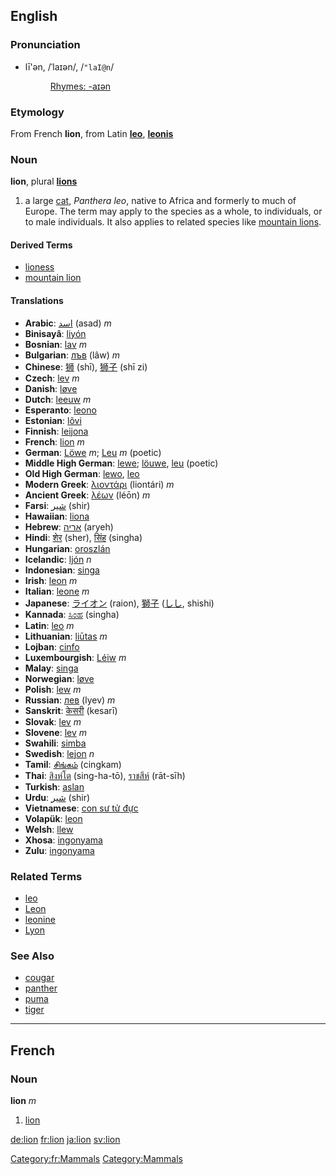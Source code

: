 ==English==
===Pronunciation===
*lī'ən, /ˈlaɪən/, /<tt>"laI@n</tt>/
*:[[Rhymes:English:-aɪən|Rhymes: -aɪən]]

===Etymology===
From French '''lion''', from Latin '''[[leo]]''', '''[[leonis]]'''

=== Noun ===
'''lion''', plural '''[[lions]]'''

# a large [[cat]], ''Panthera leo'', native to Africa and formerly to much of Europe.  The term may apply to the species as a whole, to individuals, or to male individuals.  It also applies to related species like [[mountain lion]]s.

==== Derived Terms ====
*[[lioness]]
*[[mountain lion]]

==== Translations ====
*'''Arabic''': [[اسد]] (asad) ''m''
*'''Binisayâ''': [[liyón]]
*'''Bosnian''': [[lav]] ''m''
*'''Bulgarian''': [[лъв]] (lâw) ''m''
*'''Chinese''': [[狮]] (shī), [[狮子]] (shī zi)
*'''Czech''': [[lev]] ''m''
*'''Danish''': [[løve]]
*'''Dutch''': [[leeuw]] ''m''
*'''Esperanto''': [[leono]]
*'''Estonian''': [[lõvi]]
*'''Finnish''': [[leijona]]
*'''French''': [[lion#French|lion]] ''m''
*'''German''': [[Löwe]] ''m''; [[Leu]] ''m'' (poetic)
*'''Middle High German''': [[lewe]]; [[löuwe]], [[leu]] (poetic)
*'''Old High German''': [[lewo]], [[leo]]
*'''Modern Greek''': [[λιοντάρι]] (liontári) ''m''
*'''Ancient Greek''': [[λέων]] (léōn) ''m''
*'''Farsi''': [[شير]] (shir)
*'''Hawaiian''': [[liona]]
*'''Hebrew''': [[אריה]] (aryeh)
*'''Hindi''': [[शेर]] (sher), [[सिंह]] (singha)
*'''Hungarian''': [[oroszlán]]
*'''Icelandic''': [[ljón]] ''n''
*'''Indonesian''': [[singa]]
*'''Irish''': [[leon]] ''m''
*'''Italian''': [[leone]] ''m''
*'''Japanese''': [[ライオン]] (raion), [[獅子]] ([[しし]], shishi)
*'''Kannada''': [[ಸಿಂಹ]] (singha)
*'''Latin''': [[leo]] ''m''
*'''Lithuanian''': [[liūtas]] ''m''
*'''Lojban''': [[cinfo]]
*'''Luxembourgish''': [[Léiw]] ''m''
*'''Malay''': [[singa]]
*'''Norwegian''': [[løve]]
*'''Polish''': [[lew]] ''m''
*'''Russian''': [[лев]] (lyev) ''m''
*'''Sanskrit''': [[केसरी]] (kesarī)
*'''Slovak''': [[lev#Slovak|lev]] ''m''
*'''Slovene''': [[lev]] ''m''
*'''Swahili''': [[simba]]
*'''Swedish''': [[lejon]] ''n''
*'''Tamil''': [[சிங்கம்]] (cingkam)
*'''Thai''': [[สิงหํโต]] (sing-ha-tō), [[ราชสีห์]] (rāt-sīh)
*'''Turkish''': [[aslan]]
*'''Urdu''': [[شير]] (shir)
*'''Vietnamese''': [[con sư tử đực]]
*'''Volapük''': [[leon]]
*'''Welsh''': [[llew]]
*'''Xhosa''': [[ingonyama]]
*'''Zulu''': [[ingonyama]]

===Related Terms===
*[[leo]]
*[[Leon]]
*[[leonine]]
*[[Lyon]]

===See Also===
*[[cougar]]
*[[panther]]
*[[puma]]
*[[tiger]]


----

==French==
[[Category:fr:Mammals]]
===Noun===
'''lion''' ''m''

#[[lion#English|lion]]

[[Category:Mammals]]

[[de:lion]]
[[fr:lion]]
[[ja:lion]]
[[sv:lion]]